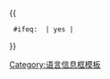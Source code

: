 {{Infobox
|decat          = yes
|child          = {{{child|<includeonly>yes</includeonly>}}}
|bodystyle      = 

|below      = {{{footnote<includeonly>|</includeonly>}}}
}}{{
  #ifeq: {{{child<includeonly>|yes</includeonly>}}} | yes | </table>
}}<noinclude>
{{Documentation}}
[[Category:语言信息框模板]]
</noinclude>